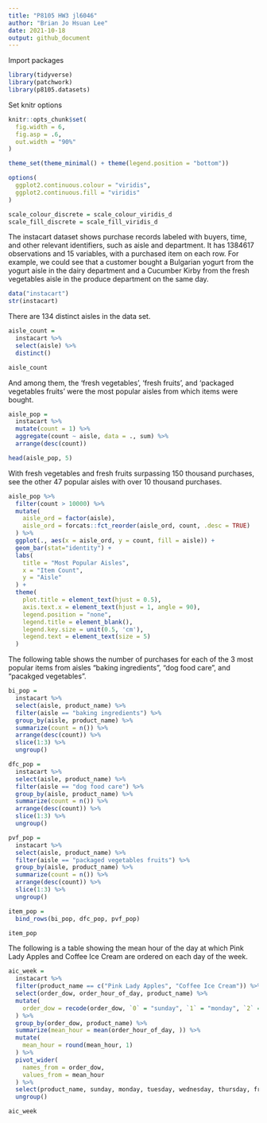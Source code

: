 ```yaml
---
title: "P8105 HW3 jl6046"
author: "Brian Jo Hsuan Lee"
date: 2021-10-18
output: github_document
---
```


Import packages
```r
library(tidyverse)
library(patchwork)
library(p8105.datasets)
```

Set knitr options
```r
knitr::opts_chunk$set(
  fig.width = 6,
  fig.asp = .6,
  out.width = "90%"
)

theme_set(theme_minimal() + theme(legend.position = "bottom"))

options(
  ggplot2.continuous.colour = "viridis",
  ggplot2.continuous.fill = "viridis"
)

scale_colour_discrete = scale_colour_viridis_d
scale_fill_discrete = scale_fill_viridis_d
```

The instacart dataset shows purchase records labeled with buyers, time, and other relevant identifiers, such as aisle and department. It has 1384617 observations and 15 variables, with a purchased item on each row. For example, we could see that a customer bought a Bulgarian yogurt from the yogurt aisle in the dairy department and a Cucumber Kirby from the fresh vegetables aisle in the produce department on the same day.
```r
data("instacart")
str(instacart)
```

There are 134 distinct aisles in the data set.
```r
aisle_count = 
  instacart %>% 
  select(aisle) %>% 
  distinct()

aisle_count
```

And among them, the 'fresh vegetables', 'fresh fruits', and 'packaged vegetables fruits' were the most popular aisles from which items were bought.
```r
aisle_pop = 
  instacart %>% 
  mutate(count = 1) %>% 
  aggregate(count ~ aisle, data = ., sum) %>% 
  arrange(desc(count))

head(aisle_pop, 5)
```

With fresh vegetables and fresh fruits surpassing 150 thousand purchases, see the other 47 popular aisles with over 10 thousand purchases. 
```r
aisle_pop %>% 
  filter(count > 10000) %>% 
  mutate(
    aisle_ord = factor(aisle),
    aisle_ord = forcats::fct_reorder(aisle_ord, count, .desc = TRUE)
  ) %>% 
  ggplot(., aes(x = aisle_ord, y = count, fill = aisle)) +
  geom_bar(stat="identity") +
  labs(
    title = "Most Popular Aisles",
    x = "Item Count",
    y = "Aisle"
  ) +
  theme(
    plot.title = element_text(hjust = 0.5),
    axis.text.x = element_text(hjust = 1, angle = 90),
    legend.position = "none",
    legend.title = element_blank(),
    legend.key.size = unit(0.5, 'cm'),
    legend.text = element_text(size = 5)
  )
```

The following table shows the number of purchases for each of the 3 most popular items from aisles "baking ingredients", "dog food care", and "pacakged vegetables".
```r
bi_pop =
  instacart %>%
  select(aisle, product_name) %>% 
  filter(aisle == "baking ingredients") %>%
  group_by(aisle, product_name) %>% 
  summarize(count = n()) %>% 
  arrange(desc(count)) %>% 
  slice(1:3) %>% 
  ungroup()

dfc_pop =
  instacart %>%
  select(aisle, product_name) %>% 
  filter(aisle == "dog food care") %>%
  group_by(aisle, product_name) %>% 
  summarize(count = n()) %>% 
  arrange(desc(count)) %>% 
  slice(1:3) %>% 
  ungroup()

pvf_pop =
  instacart %>%
  select(aisle, product_name) %>% 
  filter(aisle == "packaged vegetables fruits") %>%
  group_by(aisle, product_name) %>% 
  summarize(count = n()) %>% 
  arrange(desc(count)) %>% 
  slice(1:3) %>% 
  ungroup()

item_pop = 
  bind_rows(bi_pop, dfc_pop, pvf_pop)

item_pop
```

The following is a table showing the mean hour of the day at which Pink Lady Apples and Coffee Ice Cream are ordered on each day of the week.
```r
aic_week =
  instacart %>% 
  filter(product_name == c("Pink Lady Apples", "Coffee Ice Cream")) %>% 
  select(order_dow, order_hour_of_day, product_name) %>% 
  mutate(
    order_dow = recode(order_dow, `0` = "sunday", `1` = "monday", `2` = "tuesday", `3` = "wednesday", `4` = "thursday", `5` = "friday", `6` = "saturday")
  ) %>% 
  group_by(order_dow, product_name) %>% 
  summarize(mean_hour = mean(order_hour_of_day, )) %>% 
  mutate(
    mean_hour = round(mean_hour, 1)
  ) %>% 
  pivot_wider(
    names_from = order_dow,
    values_from = mean_hour
  ) %>% 
  select(product_name, sunday, monday, tuesday, wednesday, thursday, friday, saturday) %>% 
  ungroup()

aic_week
```

